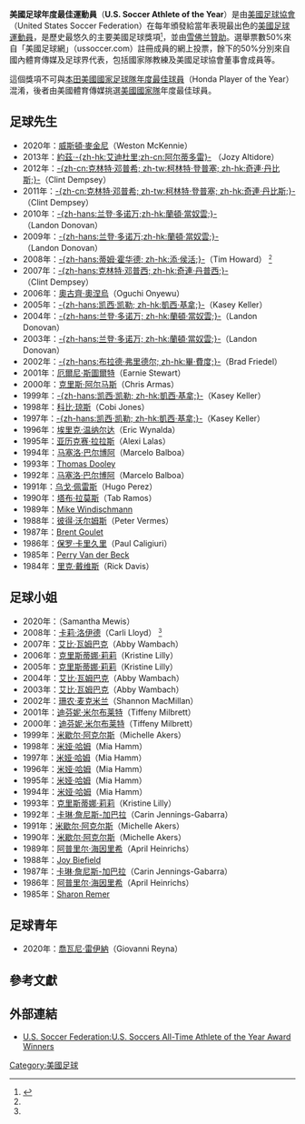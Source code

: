 '''美國足球年度最佳運動員'''（'''U.S. Soccer Athlete of the Year'''）是由[[美國足球協會|美國足球協會]]（United States Soccer Federation）在每年頒發給當年表現最出色的[[美國|美國]][[足球|足球]][[運動員|運動員]]，是歷史最悠久的主要美國足球獎項<small><ref name="2008 US Soccer Athletes of the Year">{{cite news |language=en |url=http://www.ussoccer.com/articles/viewArticle.jsp_12025864.html |title=Howard, Lloyd, Kljestan and Mewis Voted 2008 U.S. Soccer Athletes of the Year |publisher=ussoccer.com |date=2008-12-18 |accessdate=2009-03-21 |archive-url=https://web.archive.org/web/20090202171748/http://www.ussoccer.com/articles/viewArticle.jsp_12025864.html |archive-date=2009-02-02 |dead-url=yes }}</ref></small>，並由[[雪佛兰|雪佛兰]][[贊助|贊助]]。選舉票數50%來自「美國足球網」（ussoccer.com）註冊成員的網上投票，餘下的50%分別來自國內體育傳媒及足球界代表，包括國家隊教練及美國足球協會董事會成員等。 

這個獎項不可與[[本田美國國家足球隊年度最佳球員|本田美國國家足球隊年度最佳球員]]（Honda Player of the Year）混淆，後者由美國體育傳媒挑選[[美國國家足球隊|美國國家隊]]年度最佳球員。

==足球先生==
*2020年：[[威斯頓·麥金尼|威斯頓·麥金尼]]（Weston McKennie）
*2013年：[[約茲·艾迪杜里|約茲·-{zh-hk:艾迪杜里;zh-cn:阿尔蒂多雷}-]] （Jozy Altidore）
*2012年：[[克林特·邓普西|-{zh-cn:克林特·邓普希; zh-tw:柯林特·登普塞; zh-hk:奇連·丹比斯;}-]]（Clint Dempsey）
*2011年：[[克林特·邓普西|-{zh-cn:克林特·邓普希; zh-tw:柯林特·登普塞; zh-hk:奇連·丹比斯;}-]]（Clint Dempsey）
*2010年：[[蘭頓·當奴雲|-{zh-hans:兰登·多诺万;zh-hk:蘭頓·當奴雲;}-]]（Landon Donovan）
*2009年：[[蘭頓·當奴雲|-{zh-hans:兰登·多诺万;zh-hk:蘭頓·當奴雲;}-]]（Landon Donovan）
*2008年：[[添·侯活|-{zh-hans:蒂姆·霍华德; zh-hk:添·侯活;}-]]（Tim Howard） <small><ref name="2008 US Soccer Athletes of the Year"/></small>
*2007年：[[奇連·丹普西|-{zh-hans:克林特·邓普西; zh-hk:奇連·丹普西;}-]]（Clint Dempsey）
*2006年：[[奧古齊·奧涅烏|奧古齊·奧涅烏]]（Oguchi Onyewu）
*2005年：[[凯西·凯勒|-{zh-hans:凯西·凯勒; zh-hk:凱西·基拿;}-]]（Kasey Keller）
*2004年：[[蘭頓·當奴雲|-{zh-hans:兰登·多诺万; zh-hk:蘭頓·當奴雲;}-]]（Landon Donovan）
*2003年：[[蘭頓·當奴雲|-{zh-hans:兰登·多诺万; zh-hk:蘭頓·當奴雲;}-]]（Landon Donovan）
*2002年：[[布拉德·弗里德爾|-{zh-hans:布拉德·弗里德尔; zh-hk:畢·費度;}-]]（Brad Friedel）
*2001年：[[厄爾尼·斯圖爾特|厄爾尼·斯圖爾特]]（Earnie Stewart）
*2000年：[[克里斯·阿尔马斯|克里斯·阿尔马斯]]（Chris Armas）
*1999年：[[凯西·凯勒|-{zh-hans:凯西·凯勒; zh-hk:凱西·基拿;}-]]（Kasey Keller）
*1998年：[[科比·琼斯|科比·琼斯]]（Cobi Jones）
*1997年：[[凯西·凯勒|-{zh-hans:凯西·凯勒; zh-hk:凱西·基拿;}-]]（Kasey Keller）
*1996年：[[埃里克·温纳尔达|埃里克·温纳尔达]]（Eric Wynalda）
*1995年：[[亚历克赛·拉拉斯|亚历克赛·拉拉斯]]（Alexi Lalas）
*1994年：[[马塞洛·巴尔博阿|马塞洛·巴尔博阿]]（Marcelo Balboa）
*1993年：[[Thomas_Dooley|Thomas Dooley]]
*1992年：[[马塞洛·巴尔博阿|马塞洛·巴尔博阿]]（Marcelo Balboa）
*1991年：[[乌戈·佩雷斯|乌戈·佩雷斯]]（Hugo Perez）
*1990年：[[塔布·拉莫斯|塔布·拉莫斯]]（Tab Ramos）
*1989年：[[Mike_Windischmann|Mike Windischmann]]
*1988年：[[彼得·沃尔姆斯|彼得·沃尔姆斯]]（Peter Vermes）
*1987年：[[Brent_Goulet|Brent Goulet]]
*1986年：[[保罗·卡里久里|保罗·卡里久里]]（Paul Caligiuri）
*1985年：[[Perry_Van_der_Beck|Perry Van der Beck]]
*1984年：[[里克·戴维斯|里克·戴维斯]]（Rick Davis）

==足球小姐==
*2020年：{{link-en|莎曼珊·慕薇絲|Sam Mewis}}（Samantha Mewis）
*2008年：[[卡莉·洛伊德|卡莉·洛伊德]]（Carli Lloyd） <small><ref name="2008 US Soccer Athletes of the Year"/></small>
*2007年：[[艾比·瓦姆巴克|艾比·瓦姆巴克]]（Abby Wambach）
*2006年：[[克里斯蒂娜·莉莉|克里斯蒂娜·莉莉]]（Kristine Lilly）
*2005年：[[克里斯蒂娜·莉莉|克里斯蒂娜·莉莉]]（Kristine Lilly）
*2004年：[[艾比·瓦姆巴克|艾比·瓦姆巴克]]（Abby Wambach）
*2003年：[[艾比·瓦姆巴克|艾比·瓦姆巴克]]（Abby Wambach）
*2002年：[[珊农·麦克米兰|珊农·麦克米兰]]（Shannon MacMillan）
*2001年：[[迪芬妮·米尔布莱特|迪芬妮·米尔布莱特]]（Tiffeny Milbrett）
*2000年：[[迪芬妮·米尔布莱特|迪芬妮·米尔布莱特]]（Tiffeny Milbrett）
*1999年：[[米歇尔·阿克尔斯|米歇尔·阿克尔斯]]（Michelle Akers）
*1998年：[[米娅·哈姆|米娅·哈姆]]（Mia Hamm）
*1997年：[[米娅·哈姆|米娅·哈姆]]（Mia Hamm）
*1996年：[[米娅·哈姆|米娅·哈姆]]（Mia Hamm）
*1995年：[[米娅·哈姆|米娅·哈姆]]（Mia Hamm）
*1994年：[[米娅·哈姆|米娅·哈姆]]（Mia Hamm）
*1993年：[[克里斯蒂娜·莉莉|克里斯蒂娜·莉莉]]（Kristine Lilly）
*1992年：[[卡琳·詹尼斯-加巴拉|卡琳·詹尼斯-加巴拉]]（Carin Jennings-Gabarra）
*1991年：[[米歇尔·阿克尔斯|米歇尔·阿克尔斯]]（Michelle Akers）
*1990年：[[米歇尔·阿克尔斯|米歇尔·阿克尔斯]]（Michelle Akers）
*1989年：[[阿普里尔·海因里希|阿普里尔·海因里希]]（April Heinrichs）
*1988年：[[Joy_Biefield|Joy Biefield]]
*1987年：[[卡琳·詹尼斯-加巴拉|卡琳·詹尼斯-加巴拉]]（Carin Jennings-Gabarra）
*1986年：[[阿普里尔·海因里希|阿普里尔·海因里希]]（April Heinrichs）
*1985年：[[Sharon_Remer|Sharon Remer]]

==足球青年==
*2020年：[[喬瓦尼·雷伊納|喬瓦尼·雷伊納]]（Giovanni Reyna）

==參考文獻==
<div class="references-small">
<references />
</div>

==外部連結==
* {{en}} [https://web.archive.org/web/20090701092138/http://www.ussoccer.com/history/awards/athletes.jsp.html U.S. Soccer Federation:U.S. Soccers All-Time Athlete of the Year Award Winners]

[[Category:美國足球|Category:美國足球]]